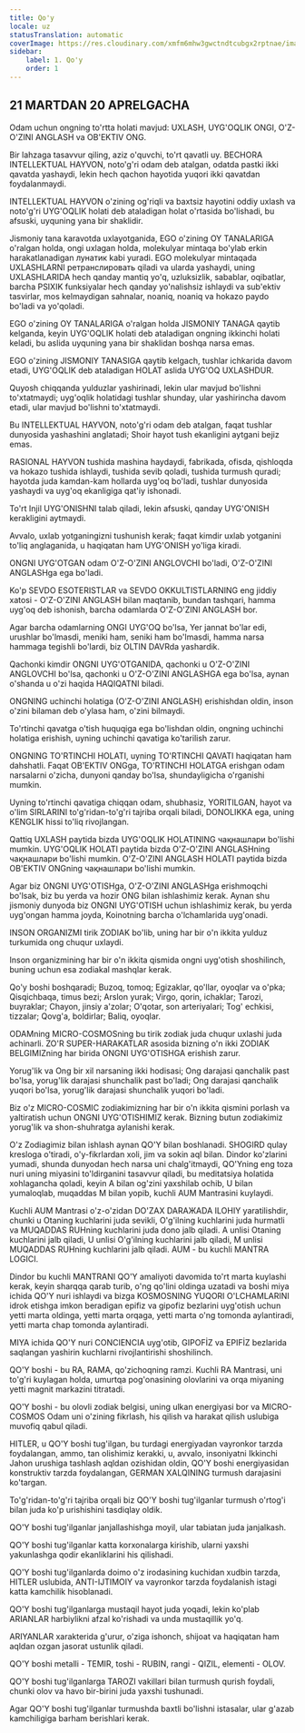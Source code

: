 ```yaml
---
title: Qo'y
locale: uz
statusTranslation: automatic
coverImage: https://res.cloudinary.com/xmfm6mhw3gwctndtcubgx2rptnae/image/upload/v1741354450/small_cover_tratado_esoterico_de_astrologia_hermetica_6210a35442.webp
sidebar:
    label: 1. Qo'y
    order: 1
---
```

## 21 MARTDAN 20 APRELGACHA

Odam uchun ongning to'rtta holati mavjud: UXLASH, UYG'OQLIK ONGI, O'Z-O'ZINI ANGLASH va OB'EKTIV ONG.

Bir lahzaga tasavvur qiling, aziz o'quvchi, to'rt qavatli uy. BECHORA INTELLEKTUAL HAYVON, noto'g'ri odam deb atalgan, odatda pastki ikki qavatda yashaydi, lekin hech qachon hayotida yuqori ikki qavatdan foydalanmaydi.

INTELLEKTUAL HAYVON o'zining og'riqli va baxtsiz hayotini oddiy uxlash va noto'g'ri UYG'OQLIK holati deb ataladigan holat o'rtasida bo'lishadi, bu afsuski, uyquning yana bir shaklidir.

Jismoniy tana karavotda uxlayotganida, EGO o'zining OY TANALARIGA o'ralgan holda, ongi uxlagan holda, molekulyar mintaqa bo'ylab erkin harakatlanadigan лунатик kabi yuradi. EGO molekulyar mintaqada UXLASHLARNI ретранслировать qiladi va ularda yashaydi, uning UXLASHLARIDA hech qanday mantiq yo'q, uzluksizlik, sabablar, oqibatlar, barcha PSIXIK funksiyalar hech qanday yo'nalishsiz ishlaydi va sub'ektiv tasvirlar, mos kelmaydigan sahnalar, noaniq, noaniq va hokazo paydo bo'ladi va yo'qoladi.

EGO o'zining OY TANALARIGA o'ralgan holda JISMONIY TANAGA qaytib kelganda, keyin UYG'OQLIK holati deb ataladigan ongning ikkinchi holati keladi, bu aslida uyquning yana bir shaklidan boshqa narsa emas.

EGO o'zining JISMONIY TANASIGA qaytib kelgach, tushlar ichkarida davom etadi, UYG'OQLIK deb ataladigan HOLAT aslida UYG'OQ UXLASHDUR.

Quyosh chiqqanda yulduzlar yashirinadi, lekin ular mavjud bo'lishni to'xtatmaydi; uyg'oqlik holatidagi tushlar shunday, ular yashirincha davom etadi, ular mavjud bo'lishni to'xtatmaydi.

Bu INTELLEKTUAL HAYVON, noto'g'ri odam deb atalgan, faqat tushlar dunyosida yashashini anglatadi; Shoir hayot tush ekanligini aytgani bejiz emas.

RASIONAL HAYVON tushida mashina haydaydi, fabrikada, ofisda, qishloqda va hokazo tushida ishlaydi, tushida sevib qoladi, tushida turmush quradi; hayotda juda kamdan-kam hollarda uyg'oq bo'ladi, tushlar dunyosida yashaydi va uyg'oq ekanligiga qat'iy ishonadi.

To'rt Injil UYG'ONISHNI talab qiladi, lekin afsuski, qanday UYG'ONISH kerakligini aytmaydi.

Avvalo, uxlab yotganingizni tushunish kerak; faqat kimdir uxlab yotganini to'liq anglaganida, u haqiqatan ham UYG'ONISH yo'liga kiradi.

ONGNI UYG'OTGAN odam O'Z-O'ZINI ANGLOVCHI bo'ladi, O'Z-O'ZINI ANGLASHga ega bo'ladi.

Ko'p SEVDO ESOTERISTLAR va SEVDO OKKULTISTLARNING eng jiddiy xatosi - O'Z-O'ZINI ANGLASH bilan maqtanib, bundan tashqari, hamma uyg'oq deb ishonish, barcha odamlarda O'Z-O'ZINI ANGLASH bor.

Agar barcha odamlarning ONGI UYG'OQ bo'lsa, Yer jannat bo'lar edi, urushlar bo'lmasdi, meniki ham, seniki ham bo'lmasdi, hamma narsa hammaga tegishli bo'lardi, biz OLTIN DAVRda yashardik.

Qachonki kimdir ONGNI UYG'OTGANIDA, qachonki u O'Z-O'ZINI ANGLOVCHI bo'lsa, qachonki u O'Z-O'ZINI ANGLASHGA ega bo'lsa, aynan o'shanda u o'zi haqida HAQIQATNI biladi.

ONGNING uchinchi holatiga (O'Z-O'ZINI ANGLASH) erishishdan oldin, inson o'zini bilaman deb o'ylasa ham, o'zini bilmaydi.

To'rtinchi qavatga o'tish huquqiga ega bo'lishdan oldin, ongning uchinchi holatiga erishish, uyning uchinchi qavatiga ko'tarilish zarur.

ONGNING TO'RTINCHI HOLATI, uyning TO'RTINCHI QAVATI haqiqatan ham dahshatli. Faqat OB'EKTIV ONGga, TO'RTINCHI HOLATGA erishgan odam narsalarni o'zicha, dunyoni qanday bo'lsa, shundayligicha o'rganishi mumkin.

Uyning to'rtinchi qavatiga chiqqan odam, shubhasiz, YORITILGAN, hayot va o'lim SIRLARINI to'g'ridan-to'g'ri tajriba orqali biladi, DONOLIKKA ega, uning KENGLIK hissi to'liq rivojlangan.

Qattiq UXLASH paytida bizda UYG'OQLIK HOLATINING чақнашлари bo'lishi mumkin. UYG'OQLIK HOLATI paytida bizda O'Z-O'ZINI ANGLASHning чақнашлари bo'lishi mumkin. O'Z-O'ZINI ANGLASH HOLATI paytida bizda OB'EKTIV ONGning чақнашлари bo'lishi mumkin.

Agar biz ONGNI UYG'OTISHga, O'Z-O'ZINI ANGLASHga erishmoqchi bo'lsak, biz bu yerda va hozir ONG bilan ishlashimiz kerak. Aynan shu jismoniy dunyoda biz ONGNI UYG'OTISH uchun ishlashimiz kerak, bu yerda uyg'ongan hamma joyda, Koinotning barcha o'lchamlarida uyg'onadi.

INSON ORGANIZMI tirik ZODIAK bo'lib, uning har bir o'n ikkita yulduz turkumida ong chuqur uxlaydi.

Inson organizmining har bir o'n ikkita qismida ongni uyg'otish shoshilinch, buning uchun esa zodiakal mashqlar kerak.

Qo'y boshi boshqaradi; Buzoq, tomoq; Egizaklar, qo'llar, oyoqlar va o'pka; Qisqichbaqa, timus bezi; Arslon yurak; Virgo, qorin, ichaklar; Tarozi, buyraklar; Chayon, jinsiy a'zolar; O'qotar, son arteriyalari; Tog' echkisi, tizzalar; Qovg'a, boldirlar; Baliq, oyoqlar.

ODAMning MICRO-COSMOSning bu tirik zodiak juda chuqur uxlashi juda achinarli. ZO'R SUPER-HARAKATLAR asosida bizning o'n ikki ZODIAK BELGIMIZning har birida ONGNI UYG'OTISHGA erishish zarur.

Yorug'lik va Ong bir xil narsaning ikki hodisasi; Ong darajasi qanchalik past bo'lsa, yorug'lik darajasi shunchalik past bo'ladi; Ong darajasi qanchalik yuqori bo'lsa, yorug'lik darajasi shunchalik yuqori bo'ladi.

Biz o'z MICRO-COSMIC zodiakimizning har bir o'n ikkita qismini porlash va yaltiratish uchun ONGNI UYG'OTISHIMIZ kerak. Bizning butun zodiakimiz yorug'lik va shon-shuhratga aylanishi kerak.

O'z Zodiagimiz bilan ishlash aynan QO'Y bilan boshlanadi. SHOGIRD qulay kresloga o'tiradi, o'y-fikrlardan xoli, jim va sokin aql bilan. Dindor ko'zlarini yumadi, shunda dunyodan hech narsa uni chalg'itmaydi, QO'Yning eng toza nuri uning miyasini to'ldirganini tasavvur qiladi, bu meditatsiya holatida xohlagancha qoladi, keyin A bilan og'zini yaxshilab ochib, U bilan yumaloqlab, muqaddas M bilan yopib, kuchli AUM Mantrasini kuylaydi.

Kuchli AUM Mantrasi o'z-o'zidan DO'ZAX DARAЖADA ILOHIY yaratilishdir, chunki u Otaning kuchlarini juda sevikli, O'g'ilning kuchlarini juda hurmatli va MUQADDAS RUHning kuchlarini juda dono jalb qiladi. A unlisi Otaning kuchlarini jalb qiladi, U unlisi O'g'ilning kuchlarini jalb qiladi, M unlisi MUQADDAS RUHning kuchlarini jalb qiladi. AUM - bu kuchli MANTRA LOGICI.

Dindor bu kuchli MANTRANI QO'Y amaliyoti davomida to'rt marta kuylashi kerak, keyin sharqqa qarab turib, o'ng qo'lini oldinga uzatadi va boshi miya ichida QO'Y nuri ishlaydi va bizga KOSMOSNING YUQORI O'LCHAMLARINI idrok etishga imkon beradigan epifiz va gipofiz bezlarini uyg'otish uchun yetti marta oldinga, yetti marta orqaga, yetti marta o'ng tomonda aylantiradi, yetti marta chap tomonda aylantiradi.

MIYA ichida QO'Y nuri CONCIENCIA uyg'otib, GIPOFİZ va EPIFİZ bezlarida saqlangan yashirin kuchlarni rivojlantirishi shoshilinch.

QO'Y boshi - bu RA, RAMA, qo'zichoqning ramzi. Kuchli RA Mantrasi, uni to'g'ri kuylagan holda, umurtqa pog'onasining olovlarini va orqa miyaning yetti magnit markazini titratadi.

QO'Y boshi - bu olovli zodiak belgisi, uning ulkan energiyasi bor va MICRO-COSMOS Odam uni o'zining fikrlash, his qilish va harakat qilish uslubiga muvofiq qabul qiladi.

HITLER, u QO'Y boshi tug'ilgan, bu turdagi energiyadan vayronkor tarzda foydalangan, ammo, tan olishimiz kerakki, u, avvalo, insoniyatni Ikkinchi Jahon urushiga tashlash aqldan ozishidan oldin, QO'Y boshi energiyasidan konstruktiv tarzda foydalangan, GERMAN XALQINING turmush darajasini ko'targan.

To'g'ridan-to'g'ri tajriba orqali biz QO'Y boshi tug'ilganlar turmush o'rtog'i bilan juda ko'p urishishini tasdiqlay oldik.

QO'Y boshi tug'ilganlar janjallashishga moyil, ular tabiatan juda janjalkash.

QO'Y boshi tug'ilganlar katta korxonalarga kirishib, ularni yaxshi yakunlashga qodir ekanliklarini his qilishadi.

QO'Y boshi tug'ilganlarda doimo o'z irodasining kuchidan xudbin tarzda, HITLER uslubida, ANTI-IJTIMOIY va vayronkor tarzda foydalanish istagi katta kamchilik hisoblanadi.

QO'Y boshi tug'ilganlarga mustaqil hayot juda yoqadi, lekin ko'plab ARIANLAR harbiylikni afzal ko'rishadi va unda mustaqillik yo'q.

ARIYANLAR xarakterida g'urur, o'ziga ishonch, shijoat va haqiqatan ham aqldan ozgan jasorat ustunlik qiladi.

QO'Y boshi metalli - TEMIR, toshi - RUBIN, rangi - QIZIL, elementi - OLOV.

QO'Y boshi tug'ilganlarga TAROZI vakillari bilan turmush qurish foydali, chunki olov va havo bir-birini juda yaxshi tushunadi.

Agar QO'Y boshi tug'ilganlar turmushda baxtli bo'lishni istasalar, ular g'azab kamchiligiga barham berishlari kerak.

